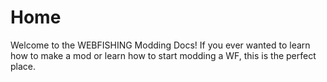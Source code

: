 # Home

Welcome to the WEBFISHING Modding Docs!
If you ever wanted to learn how to make a mod or learn how to start modding a WF, this is the perfect place.